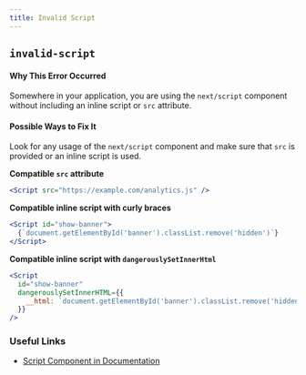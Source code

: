 ```yaml
---
title: Invalid Script
---
```


## `invalid-script`

#### Why This Error Occurred

Somewhere in your application, you are using the `next/script` component without including an inline script or `src` attribute.

#### Possible Ways to Fix It

Look for any usage of the `next/script` component and make sure that `src` is provided or an inline script is used.

**Compatible `src` attribute**

```jsx
<Script src="https://example.com/analytics.js" />
```

**Compatible inline script with curly braces**

```jsx
<Script id="show-banner">
  {`document.getElementById('banner').classList.remove('hidden')`}
</Script>
```

**Compatible inline script with `dangerouslySetInnerHtml`**

```jsx
<Script
  id="show-banner"
  dangerouslySetInnerHTML={{
    __html: `document.getElementById('banner').classList.remove('hidden')`,
  }}
/>
```

### Useful Links

- [Script Component in Documentation](/docs/pages/building-your-application/optimizing/scripts)
